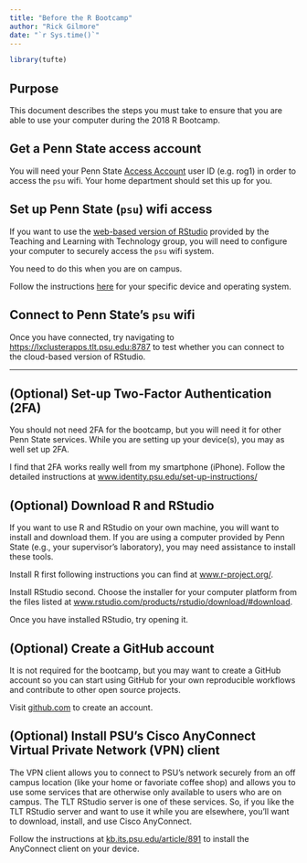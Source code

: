 ```yaml
---
title: "Before the R Bootcamp"
author: "Rick Gilmore"
date: "`r Sys.time()`"
---
```


```r
library(tufte)
```

## Purpose

This document describes the steps you must take to ensure that you are able to use your computer during the 2018 R Bootcamp.

## Get a Penn State access account

You will need your Penn State [Access Account](http://www.identity.psu.edu/services/authentication-services/access-accounts/) user ID (e.g. rog1) in order to access the `psu` wifi.
Your home department should set this up for you.

## Set up Penn State (`psu`) wifi access

If you want to use the [web-based version of RStudio](rstudio-server-tlt.html) provided by the Teaching and Learning with Technology group, you will need to configure your computer to securely access the `psu` wifi system.

You need to do this when you are on campus.

Follow the instructions [here](http://wireless.psu.edu/wireless.html) for your specific device and operating system.

## Connect to Penn State's `psu` wifi

Once you have connected, try navigating to <https://lxclusterapps.tlt.psu.edu:8787> to test whether you can connect to the cloud-based version of RStudio.

***
## (Optional) Set-up Two-Factor Authentication (2FA)

You should not need 2FA for the bootcamp, but you will need it for other Penn State services.
While you are setting up your device(s), you may as well set up 2FA.

I find that 2FA works really well from my smartphone (iPhone).
Follow the detailed instructions at [www.identity.psu.edu/set-up-instructions/](https://www.identity.psu.edu/set-up-instructions/)

## (Optional) Download R and RStudio

If you want to use R and RStudio on your own machine, you will want to install and download them.
If you are using a computer provided by Penn State (e.g., your supervisor's laboratory), you may need assistance to install these tools.

Install R first following instructions you can find at [www.r-project.org/](https://www.r-project.org/).

Install RStudio second.
Choose the installer for your computer platform from the files listed at [www.rstudio.com/products/rstudio/download/#download](https://www.rstudio.com/products/rstudio/download/#download).

Once you have installed RStudio, try opening it.

## (Optional) Create a GitHub account

It is not required for the bootcamp, but you may want to create a GitHub account so you can start using GitHub for your own reproducible workflows and contribute to other open source projects.

Visit [github.com](https://github.com) to create an account.

## (Optional) Install PSU's Cisco AnyConnect Virtual Private Network (VPN) client

The VPN client allows you to connect to PSU's network securely from an off campus location (like your home or favoriate coffee shop) and allows you to use some services that are otherwise only available to users who are on campus.
The TLT RStudio server is one of these services.
So, if you like the TLT RStudio server and want to use it while you are elsewhere, you'll want to download, install, and use Cisco AnyConnect.

Follow the instructions at [kb.its.psu.edu/article/891](http://kb.its.psu.edu/article/891) to install the AnyConnect client on your device.
